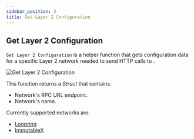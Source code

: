 ```yaml
---
sidebar_position: 2
title: Get Layer 2 Configuration
---
```


## Get Layer 2 Configuration

`Get Layer 2 Configuration` is a helper function that gets configuration data for a specific Layer 2 network needed
to send HTTP calls to <Step text="1"/>.

![Get Layer 2 Configuration](_static/img/L2-config.png)

This function returns a *Struct* that contains:
* <Step text="2"/> Network's RPC URL endpoint.
* <Step text="3"/> Network's name.

Currently supported networks are:
* [Loopring](https://loopring.io/)
* [ImmutableX](https://www.immutable.com/)

